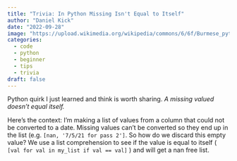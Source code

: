 ```yaml
---
title: "Trivia: In Python Missing Isn't Equal to Itself"
author: "Daniel Kick"
date: "2022-09-28"
image: "https://upload.wikimedia.org/wikipedia/commons/6/6f/Burmese_python_in_Berlin.jpg"
categories: 
  - code
  - python
  - beginner
  - tips
  - trivia
draft: false
---
```


<!-- https://commons.wikimedia.org/wiki/File:Burmese_python_in_Berlin.jpg -->

Python quirk I just learned and think is worth sharing. *A missing valued doesn't equal itself.*

Here's the context: I'm making a list of values from a column that could not be converted to a date. Missing values can't be converted so they end up in the list (e.g. `[nan, '7/5/21 for pass 2']`. So how do we discard this empty value? We use a list comprehension to see if the value is equal to itself ( `[val for val in my_list if val == val]` ) and will get a nan free list.
